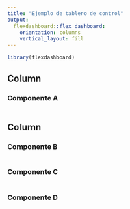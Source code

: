 ```yaml
---
title: "Ejemplo de tablero de control"
output: 
  flexdashboard::flex_dashboard:
    orientation: columns
    vertical_layout: fill
---
```


```r
library(flexdashboard)
```

Column {data-width=500}
-----------------------------------------------------------------------

### Componente A

```r

```

Column {data-width=500}
-----------------------------------------------------------------------

### Componente B

```r

```

### Componente C

```r

```

### Componente D 
